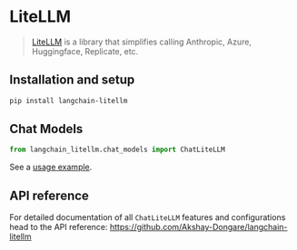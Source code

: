 # LiteLLM

>[LiteLLM](https://github.com/BerriAI/litellm) is a library that simplifies calling Anthropic, Azure, Huggingface, Replicate, etc.

## Installation and setup

```bash
pip install langchain-litellm
```

## Chat Models
```python
from langchain_litellm.chat_models import ChatLiteLLM
```
See a <a href="../chat/litellm.ipynb">usage example</a>.
## API reference
For detailed documentation of all `ChatLiteLLM` features and configurations head to the API reference: https://github.com/Akshay-Dongare/langchain-litellm

